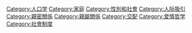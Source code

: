 [[Category:人口学|Category:人口学]]
[[Category:家庭|Category:家庭]]
[[Category:性別和社會|Category:性別和社會]]
[[Category:人际吸引|Category:人际吸引]]
[[Category:親密關係|Category:親密關係]]
[[Category:親屬關係|Category:親屬關係]]
[[Category:交配|Category:交配]]
[[Category:爱情哲学|Category:爱情哲学]]
[[Category:社會制度|Category:社會制度]]